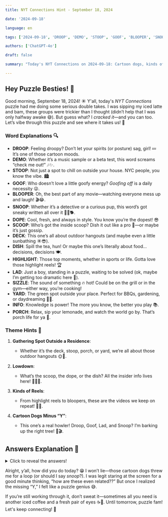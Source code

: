 ```yaml
---
title: NYT Connections Hint - September 18, 2024

date: '2024-09-18'

language: en

tags: ['2024-09-18', 'DROOP', 'DEMO', 'STOOP', 'GOOF', 'BLOOPER', 'SNOOP', 'DOPE', 'SCOOP', 'DECK', 'DISH', 'HIGHLIGHT', 'LAD', 'SIZZLE', 'YARD', 'INFO', 'PORCH']

authors: ['ChatGPT-4o']

draft: false

summary: "Today's NYT Connections on 2024-09-18: Cartoon dogs, kinds of reels, and more fun connections..."

---
```


## Hey Puzzle Besties! 💖 

Good morning, September 18, 2024! ☀️ Y'all, today's *NYT Connections* puzzle had me doing some serious double takes. I was sipping my iced latte and bam, these groups were trickier than I thought (didn’t help that I was only halfway awake 😅). But guess what? I *cracked it*—and you can too. Let’s vibe through this puzzle and see where it takes us! 🧩

### Word Explanations 🔍

- **DROOP**: Feeling droopy? Don’t let your spirits (or posture) sag, girl! 💤 It’s one of those cartoon moods.
- **DEMO**: Whether it’s a music sample or a beta test, this word screams “check me out!” 🎶✨.
- **STOOP**: Not just a spot to chill on outside your house. NYC people, you know the vibe. 🏙️  
- **GOOF**: Who doesn’t love a little goofy energy? *Goofing off* is a daily necessity 😜.
- **BLOOPER**: Oh, the best part of any movie—watching everyone mess up and laugh! 🎬😂.
- **SNOOP**: Whether it’s a detective or a curious pup, this word’s got sneaky written all over it 🕵️‍♀️🐕.
- **DOPE**: Cool, fresh, and always in style. You know you’re the dopest! 😎  
- **SCOOP**: Who’s got the inside scoop? Dish it out like a pro 🍦—or maybe it’s just gossip.
- **DECK**: This one’s all about outdoor hangouts (and maybe even a little sunbathing ☀️😎).
- **DISH**: Spill the tea, hun! Or maybe this one’s literally about food… decisions, decisions 🍽️.
- **HIGHLIGHT**: Those top moments, whether in sports or life. Gotta love those highlight reels! 🏆
- **LAD**: Just a boy, standing in a puzzle, waiting to be solved (ok, maybe I’m getting too dramatic here 🧑).
- **SIZZLE**: The sound of something 🔥 hot! Could be on the grill or in the gym—either way, you’re cooking!
- **YARD**: The green spot outside your place. Perfect for BBQs, gardening, or daydreaming 🍔🌿.
- **INFO**: Knowledge is power! The more you know, the better you play 📚.
- **PORCH**: Relax, sip your lemonade, and watch the world go by. That’s porch life for ya 🍋.

### Theme Hints 🧠

1. **Gathering Spot Outside a Residence**:  
   - Whether it’s the deck, stoop, porch, or yard, we’re all about those outdoor hangouts 🌞🏡.

2. **Lowdown**:  
   - What’s the scoop, the dope, or the dish? All the insider info lives here! 🕵️‍♀️💬.

3. **Kinds of Reels**:  
   - From highlight reels to bloopers, these are the videos we keep on repeat! 🎥🔥.

4. **Cartoon Dogs Minus “Y”**:  
   - This one’s a real howler! Droop, Goof, Lad, and Snoop? I’m barking up the right tree! 🐶🎬.

## Answers Explanation 🎯

<details>
  <summary>Click to reveal the answers!</summary>

- **Gathering Spot Outside a Residence**: DECK, STOOP, PORCH, YARD  
   - Chill spots for outdoor vibes and those warm summer nights 🍹.

- **Lowdown**: DISH, DOPE, INFO, SCOOP  
   - All about the hot tea—what’s the gossip or the inside track? ☕.

- **Kinds of Reels**: BLOOPER, DEMO, HIGHLIGHT, SIZZLE  
   - Video content, from mess-ups to best moments, these reels have it all 🎬💥.

- **Cartoon Dogs Minus “Y”**: DROOP, GOOF, LAD, SNOOP  
   - Classic cartoon characters, but hold the “y”! 🐕📺.

</details>

Alright, y’all, how did you do today? 😁 I won’t lie—those cartoon dogs threw me for a loop (or should I say *snoop*?). I was legit staring at the screen for a good minute thinking, “how are these even related??” But once I realized the missing “Y,” I felt like a puzzle genius 😅.

If you’re still working through it, don’t sweat it—sometimes all you need is another iced coffee and a fresh pair of eyes ☕👀. Until tomorrow, puzzle fam! Let's keep connecting! 💖